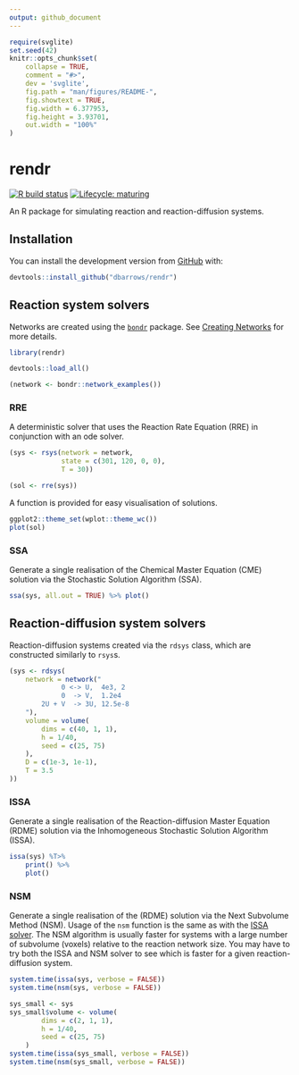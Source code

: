```yaml
---
output: github_document
---
```


<!-- README.md is generated from README.Rmd. Please edit that file -->

```r
require(svglite)
set.seed(42)
knitr::opts_chunk$set(
    collapse = TRUE,
    comment = "#>",
    dev = 'svglite',
    fig.path = "man/figures/README-",
    fig.showtext = TRUE,
    fig.width = 6.377953,
    fig.height = 3.93701,
    out.width = "100%"
)
```

# rendr

<!-- badges: start -->
[![R build status](https://github.com/dbarrows/rendr/workflows/R-CMD-check/badge.svg)](https://github.com/dbarrows/rendr/actions)
[![Lifecycle: maturing](https://img.shields.io/badge/lifecycle-maturing-blue.svg)](https://www.tidyverse.org/lifecycle/#maturing)
<!-- badges: end -->

An R package for simulating reaction and reaction-diffusion systems.

## Installation

You can install the development version from [GitHub](https://github.com/) with:

```r
devtools::install_github("dbarrows/rendr")
```

## Reaction system solvers

Networks are created using the [`bondr`](https://dexter.barrows.io/bondr) package. See [Creating Networks](https://dexter.barrows.io/bondr/#creating-networks) for more details.

```r
library(rendr)
```
```r
devtools::load_all()
```
```r
(network <- bondr::network_examples())
```

### RRE

A deterministic solver that uses the Reaction Rate Equation (RRE) in conjunction with an ode solver.

```r
(sys <- rsys(network = network,
             state = c(301, 120, 0, 0),
             T = 30))
```
```r
(sol <- rre(sys))
```

A function is provided for easy visualisation of solutions.

```r
ggplot2::theme_set(wplot::theme_wc())
plot(sol)
```

### SSA

Generate a single realisation of the Chemical Master Equation (CME) solution via the Stochastic Solution Algorithm (SSA).

```r
ssa(sys, all.out = TRUE) %>% plot()
```

## Reaction-diffusion system solvers

Reaction-diffusion systems created via the `rdsys` class, which are constructed similarly to `rsys`s.

```r
(sys <- rdsys(
    network = network("
             0 <-> U,  4e3, 2
             0  -> V,  1.2e4
        2U + V  -> 3U, 12.5e-8
    "),
    volume = volume(
        dims = c(40, 1, 1),
        h = 1/40,
        seed = c(25, 75)
    ),
    D = c(1e-3, 1e-1),
    T = 3.5
))
```

### ISSA

Generate a single realisation of the Reaction-diffusion Master Equation (RDME) solution via the Inhomogeneous Stochastic Solution Algorithm (ISSA).

```r
issa(sys) %T>%
    print() %>%
    plot()
```

### NSM

Generate a single realisation of the (RDME) solution via the Next Subvolume Method (NSM). Usage of the `nsm` function is the same as with the [ISSA solver](#issa). The NSM algorithm is usually faster for systems with a large number of subvolume (voxels) relative to the
reaction network size. You may have to try both the ISSA and NSM solver to see which is faster for a given reaction-diffusion system.

```r
system.time(issa(sys, verbose = FALSE))
system.time(nsm(sys, verbose = FALSE))
```

```r
sys_small <- sys
sys_small$volume <- volume(
        dims = c(2, 1, 1),
        h = 1/40,
        seed = c(25, 75)
    )
system.time(issa(sys_small, verbose = FALSE))
system.time(nsm(sys_small, verbose = FALSE))
```
